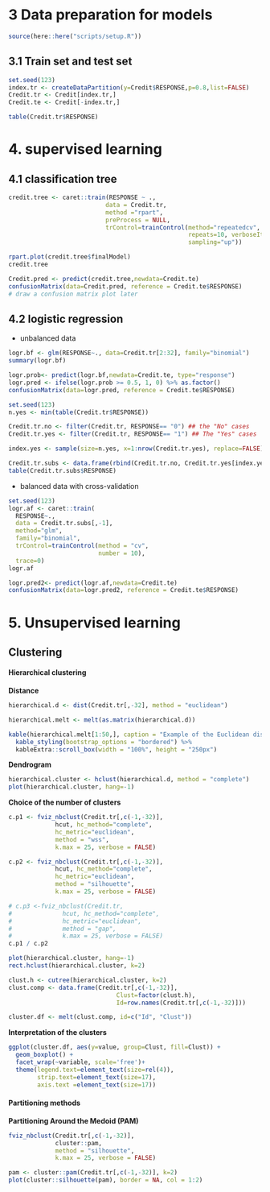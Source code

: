 # 3 Data preparation for models

```r
source(here::here("scripts/setup.R"))
```

## 3.1 Train set and test set

```r
set.seed(123)
index.tr <- createDataPartition(y=Credit$RESPONSE,p=0.8,list=FALSE)
Credit.tr <- Credit[index.tr,]
Credit.te <- Credit[-index.tr,]
```


```r
table(Credit.tr$RESPONSE)
```

# 4. supervised learning 

## 4.1 classification tree
```r
credit.tree <- caret::train(RESPONSE ~ .,
                           data = Credit.tr,
                           method ="rpart",
                           preProcess = NULL,
                           trControl=trainControl(method="repeatedcv", number=10,
                                                  repeats=10, verboseIter=FALSE,
                                                  sampling="up"))

rpart.plot(credit.tree$finalModel)
credit.tree
```


```r
Credit.pred <- predict(credit.tree,newdata=Credit.te)
confusionMatrix(data=Credit.pred, reference = Credit.te$RESPONSE)
# draw a confusion matrix plot later
```

## 4.2 logistic regression
- unbalanced data    

```r
logr.bf <- glm(RESPONSE~., data=Credit.tr[2:32], family="binomial")
summary(logr.bf)
```

```r

logr.prob<- predict(logr.bf,newdata=Credit.te, type="response")
logr.pred <- ifelse(logr.prob >= 0.5, 1, 0) %>% as.factor()
confusionMatrix(data=logr.pred, reference = Credit.te$RESPONSE)

```

```r
set.seed(123)
n.yes <- min(table(Credit.tr$RESPONSE)) 

Credit.tr.no <- filter(Credit.tr, RESPONSE== "0") ## the "No" cases
Credit.tr.yes <- filter(Credit.tr, RESPONSE== "1") ## The "Yes" cases

index.yes <- sample(size=n.yes, x=1:nrow(Credit.tr.yes), replace=FALSE) 

Credit.tr.subs <- data.frame(rbind(Credit.tr.no, Credit.tr.yes[index.yes,])) 
table(Credit.tr.subs$RESPONSE) 
```

- balanced data with cross-validation
```r
set.seed(123)
logr.af <- caret::train(
  RESPONSE~.,
  data = Credit.tr.subs[,-1],
  method="glm",
  family="binomial",
  trControl=trainControl(method = "cv",
                         number = 10), 
  trace=0)
logr.af
```

```r
logr.pred2<- predict(logr.af,newdata=Credit.te)
confusionMatrix(data=logr.pred2, reference = Credit.te$RESPONSE)
```


# 5. Unsupervised learning    

## Clustering   

#### **Hierarchical clustering**

**Distance**
```r
hierarchical.d <- dist(Credit.tr[,-32], method = "euclidean") 

hierarchical.melt <- melt(as.matrix(hierarchical.d))

kable(hierarchical.melt[1:50,], caption = "Example of the Euclidean distance between instances") %>%
  kable_styling(bootstrap_options = "bordered") %>%
  kableExtra::scroll_box(width = "100%", height = "250px")
```

**Dendrogram**   

```r
hierarchical.cluster <- hclust(hierarchical.d, method = "complete")
plot(hierarchical.cluster, hang=-1)
```

**Choice of the number of clusters**

```r
c.p1 <- fviz_nbclust(Credit.tr[,c(-1,-32)],
             hcut, hc_method="complete",
             hc_metric="euclidean",
             method = "wss", 
             k.max = 25, verbose = FALSE)

c.p2 <- fviz_nbclust(Credit.tr[,c(-1,-32)],
             hcut, hc_method="complete",
             hc_metric="euclidean",
             method = "silhouette", 
             k.max = 25, verbose = FALSE)

# c.p3 <-fviz_nbclust(Credit.tr,
#              hcut, hc_method="complete",
#              hc_metric="euclidean",
#              method = "gap", 
#              k.max = 25, verbose = FALSE)
c.p1 / c.p2 
```

```r
plot(hierarchical.cluster, hang=-1)
rect.hclust(hierarchical.cluster, k=2)
```

```r
clust.h <- cutree(hierarchical.cluster, k=2)
clust.comp <- data.frame(Credit.tr[,c(-1,-32)], 
                              Clust=factor(clust.h),
                              Id=row.names(Credit.tr[,c(-1,-32)]))

cluster.df <- melt(clust.comp, id=c("Id", "Clust"))
```

**Interpretation of the clusters**

```r
ggplot(cluster.df, aes(y=value, group=Clust, fill=Clust)) +
  geom_boxplot() +
  facet_wrap(~variable, scale='free')+
  theme(legend.text=element_text(size=rel(4)),
        strip.text=element_text(size=17),
        axis.text =element_text(size=17))
```

#### **Partitioning methods**    

**Partitioning Around the Medoid (PAM)**   

```r
fviz_nbclust(Credit.tr[,c(-1,-32)],
             cluster::pam,
             method = "silhouette", 
             k.max = 25, verbose = FALSE)
```

```r
pam <- cluster::pam(Credit.tr[,c(-1,-32)], k=2)
plot(cluster::silhouette(pam), border = NA, col = 1:2)

```

